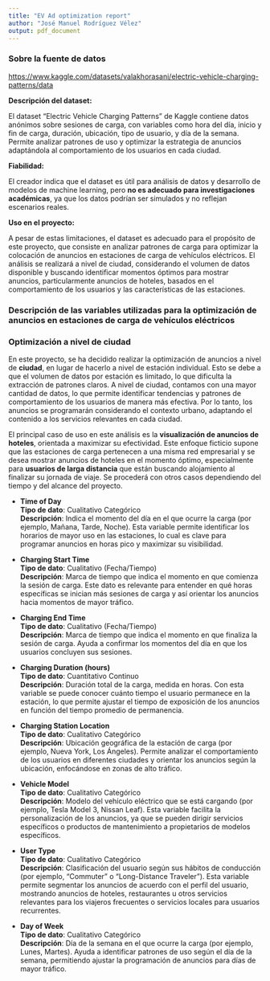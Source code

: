 ```yaml
---
title: "EV Ad optimization report"
author: "José Manuel Rodríguez Vélez"
output: pdf_document
---
```


### Sobre la fuente de datos

<https://www.kaggle.com/datasets/valakhorasani/electric-vehicle-charging-patterns/data>

**Descripción del dataset:**

El dataset "Electric Vehicle Charging Patterns" de Kaggle contiene datos anónimos sobre sesiones de carga, con variables como hora del día, inicio y fin de carga, duración, ubicación, tipo de usuario, y día de la semana. Permite analizar patrones de uso y optimizar la estrategia de anuncios adaptándola al comportamiento de los usuarios en cada ciudad.

**Fiabilidad:**

El creador indica que el dataset es útil para análisis de datos y desarrollo de modelos de machine learning, pero **no es adecuado para investigaciones académicas**, ya que los datos podrían ser simulados y no reflejan escenarios reales.

**Uso en el proyecto:**

A pesar de estas limitaciones, el dataset es adecuado para el propósito de este proyecto, que consiste en analizar patrones de carga para optimizar la colocación de anuncios en estaciones de carga de vehículos eléctricos. El análisis se realizará a nivel de ciudad, considerando el volumen de datos disponible y buscando identificar momentos óptimos para mostrar anuncios, particularmente anuncios de hoteles, basados en el comportamiento de los usuarios y las características de las estaciones.

### Descripción de las variables utilizadas para la optimización de anuncios en estaciones de carga de vehículos eléctricos

### Optimización a nivel de ciudad

En este proyecto, se ha decidido realizar la optimización de anuncios a nivel de **ciudad**, en lugar de hacerlo a nivel de estación individual. Esto se debe a que el volumen de datos por estación es limitado, lo que dificulta la extracción de patrones claros. A nivel de ciudad, contamos con una mayor cantidad de datos, lo que permite identificar tendencias y patrones de comportamiento de los usuarios de manera más efectiva. Por lo tanto, los anuncios se programarán considerando el contexto urbano, adaptando el contenido a los servicios relevantes en cada ciudad.

El principal caso de uso en este análisis es la **visualización de anuncios de hoteles**, orientada a maximizar su efectividad. Este enfoque ficticio supone que las estaciones de carga pertenecen a una misma red empresarial y se desea mostrar anuncios de hoteles en el momento óptimo, especialmente para **usuarios de larga distancia** que están buscando alojamiento al finalizar su jornada de viaje. Se procederá con otros casos dependiendo del tiempo y del alcance del proyecto.

-   **Time of Day**\
    **Tipo de dato**: Cualitativo Categórico\
    **Descripción**: Indica el momento del día en el que ocurre la carga (por ejemplo, Mañana, Tarde, Noche). Esta variable permite identificar los horarios de mayor uso en las estaciones, lo cual es clave para programar anuncios en horas pico y maximizar su visibilidad.

-   **Charging Start Time**\
    **Tipo de dato**: Cualitativo (Fecha/Tiempo)\
    **Descripción**: Marca de tiempo que indica el momento en que comienza la sesión de carga. Este dato es relevante para entender en qué horas específicas se inician más sesiones de carga y así orientar los anuncios hacia momentos de mayor tráfico.

-   **Charging End Time**\
    **Tipo de dato**: Cualitativo (Fecha/Tiempo)\
    **Descripción**: Marca de tiempo que indica el momento en que finaliza la sesión de carga. Ayuda a confirmar los momentos del día en que los usuarios concluyen sus sesiones.

-   **Charging Duration (hours)**\
    **Tipo de dato**: Cuantitativo Continuo\
    **Descripción**: Duración total de la carga, medida en horas. Con esta variable se puede conocer cuánto tiempo el usuario permanece en la estación, lo que permite ajustar el tiempo de exposición de los anuncios en función del tiempo promedio de permanencia.

-   **Charging Station Location**\
    **Tipo de dato**: Cualitativo Categórico\
    **Descripción**: Ubicación geográfica de la estación de carga (por ejemplo, Nueva York, Los Ángeles). Permite analizar el comportamiento de los usuarios en diferentes ciudades y orientar los anuncios según la ubicación, enfocándose en zonas de alto tráfico.

-   **Vehicle Model**\
    **Tipo de dato**: Cualitativo Categórico\
    **Descripción**: Modelo del vehículo eléctrico que se está cargando (por ejemplo, Tesla Model 3, Nissan Leaf). Esta variable facilita la personalización de los anuncios, ya que se pueden dirigir servicios específicos o productos de mantenimiento a propietarios de modelos específicos.

-   **User Type**\
    **Tipo de dato**: Cualitativo Categórico\
    **Descripción**: Clasificación del usuario según sus hábitos de conducción (por ejemplo, "Commuter" o "Long-Distance Traveler"). Esta variable permite segmentar los anuncios de acuerdo con el perfil del usuario, mostrando anuncios de hoteles, restaurantes u otros servicios relevantes para los viajeros frecuentes o servicios locales para usuarios recurrentes.

-   **Day of Week**\
    **Tipo de dato**: Cualitativo Categórico\
    **Descripción**: Día de la semana en el que ocurre la carga (por ejemplo, Lunes, Martes). Ayuda a identificar patrones de uso según el día de la semana, permitiendo ajustar la programación de anuncios para días de mayor tráfico.
